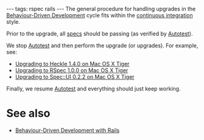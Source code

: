 ---
tags: rspec rails
---
The general procedure for handling upgrades in the [[Behaviour-Driven Development]] cycle fits within the [[continuous integration]] style.

Prior to the upgrade, all [[specs]] should be passing (as verified by [[Autotest]]).

We stop [[Autotest]] and then perform the upgrade (or upgrades). For example, see:

* [[Upgrading to Heckle 1.4.0 on Mac OS X Tiger]]
* [[Upgrading to RSpec 1.0.0 on Mac OS X Tiger]]
* [[Upgrading to Spec::UI 0.2.2 on Mac OS X Tiger]]

Finally, we resume [[Autotest]] and everything should just keep working.

= See also =

* [[Behaviour-Driven Development with Rails]]
